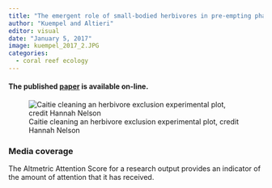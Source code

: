 ```yaml
---
title: "The emergent role of small-bodied herbivores in pre-empting phase shifts on degraded coral reefs"
author: "Kuempel and Altieri"
editor: visual
date: "January 5, 2017"
image: kuempel_2017_2.JPG
categories:
  - coral reef ecology
---
```


#### The published [paper](https://www.nature.com/articles/srep39670) is available on-line.

![Caitie cleaning an herbivore exclusion experimental plot, credit Hannah Nelson](kuempel_2017_2.JPG)

### Media coverage

The Altmetric Attention Score for a research output provides an indicator of the amount of attention that it has received.

```{=html}
<script type="text/javascript" src="https://d1bxh8uas1mnw7.cloudfront.net/assets/embed.js"></script>
```
::: {.altmetric-embed data-badge-type="medium-donut" data-badge-details="right" data-doi="10.1038/srep39670 (2017)"}
:::
